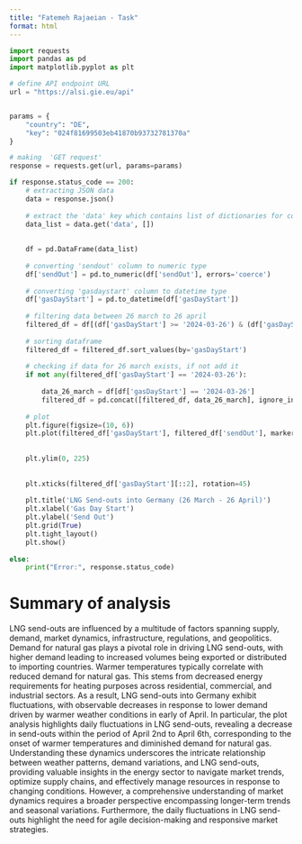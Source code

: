 ```yaml
---
title: "Fatemeh Rajaeian - Task"
format: html
---
```


```python
import requests
import pandas as pd
import matplotlib.pyplot as plt

# define API endpoint URL
url = "https://alsi.gie.eu/api"


params = {
    "country": "DE",
    "key": "024f81699503eb41870b93732781370a"
}

# making  'GET request'
response = requests.get(url, params=params)

if response.status_code == 200:
    # extracting JSON data
    data = response.json()
    
    # extract the 'data' key which contains list of dictionaries for converting list of dictionaries into the dataframe
    data_list = data.get('data', [])
    
     
    df = pd.DataFrame(data_list)
    
    # converting 'sendout' column to numeric type
    df['sendOut'] = pd.to_numeric(df['sendOut'], errors='coerce')
    
    # converting 'gasdaystart' column to datetime type
    df['gasDayStart'] = pd.to_datetime(df['gasDayStart'])
    
    # filtering data between 26 march to 26 april
    filtered_df = df[(df['gasDayStart'] >= '2024-03-26') & (df['gasDayStart'] <= '2024-04-26')]
    
    # sorting dataframe
    filtered_df = filtered_df.sort_values(by='gasDayStart')
    
    # checking if data for 26 march exists, if not add it
    if not any(filtered_df['gasDayStart'] == '2024-03-26'):
        
        data_26_march = df[df['gasDayStart'] == '2024-03-26']
        filtered_df = pd.concat([filtered_df, data_26_march], ignore_index=True)
    
    # plot
    plt.figure(figsize=(10, 6))
    plt.plot(filtered_df['gasDayStart'], filtered_df['sendOut'], marker='o', linestyle='-')
    
    
    plt.ylim(0, 225)
    
    
    plt.xticks(filtered_df['gasDayStart'][::2], rotation=45)
    
    plt.title('LNG Send-outs into Germany (26 March - 26 April)')
    plt.xlabel('Gas Day Start')
    plt.ylabel('Send Out')
    plt.grid(True)
    plt.tight_layout()
    plt.show()
    
else:
    print("Error:", response.status_code)


```

# Summary of analysis
LNG send-outs are influenced by a multitude of factors spanning supply, demand, market dynamics, infrastructure, regulations, and geopolitics. Demand for natural gas plays a pivotal role in driving LNG send-outs, with higher demand leading to increased volumes being exported or distributed to importing countries.
Warmer temperatures typically correlate with reduced demand for natural gas. This stems from decreased energy requirements for heating purposes across residential, commercial, and industrial sectors. As a result, LNG send-outs into Germany exhibit fluctuations, with observable decreases in response to lower demand driven by warmer weather conditions in early of April.
In particular, the plot analysis highlights daily fluctuations in LNG send-outs, revealing a decrease in send-outs within the period of April 2nd to April 6th, corresponding to the onset of warmer temperatures and diminished demand for natural gas.
Understanding these dynamics underscores the intricate relationship between weather patterns, demand variations, and LNG send-outs, providing valuable insights in the energy sector to navigate market trends, optimize supply chains, and effectively manage resources in response to changing conditions. However, a comprehensive understanding of market dynamics requires a broader perspective encompassing longer-term trends and seasonal variations. Furthermore, the daily fluctuations in LNG send-outs highlight the need for agile decision-making and responsive market strategies. 

